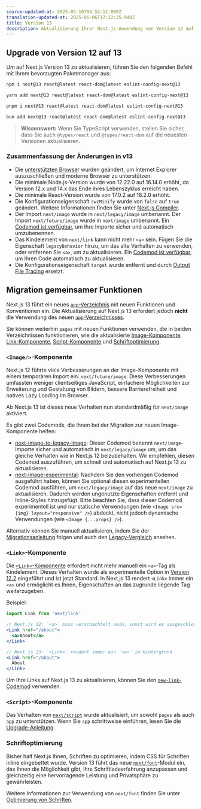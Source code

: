 ```yaml
---
source-updated-at: 2025-05-16T04:52:11.000Z
translation-updated-at: 2025-06-06T17:22:25.940Z
title: Version 13
description: Aktualisierung Ihrer Next.js-Anwendung von Version 12 auf 13.
---
```


## Upgrade von Version 12 auf 13

Um auf Next.js Version 13 zu aktualisieren, führen Sie den folgenden Befehl mit Ihrem bevorzugten Paketmanager aus:

```bash filename="Terminal"
npm i next@13 react@latest react-dom@latest eslint-config-next@13
```

```bash filename="Terminal"
yarn add next@13 react@latest react-dom@latest eslint-config-next@13
```

```bash filename="Terminal"
pnpm i next@13 react@latest react-dom@latest eslint-config-next@13
```

```bash filename="Terminal"
bun add next@13 react@latest react-dom@latest eslint-config-next@13
```

> **Wissenswert:** Wenn Sie TypeScript verwenden, stellen Sie sicher, dass Sie auch `@types/react` und `@types/react-dom` auf die neuesten Versionen aktualisieren.

### Zusammenfassung der Änderungen in v13

- Die [unterstützten Browser](/docs/architecture/supported-browsers) wurden geändert, um Internet Explorer auszuschließen und moderne Browser zu unterstützen.
- Die minimale Node.js-Version wurde von 12.22.0 auf 16.14.0 erhöht, da Version 12.x und 14.x das Ende ihres Lebenszyklus erreicht haben.
- Die minimale React-Version wurde von 17.0.2 auf 18.2.0 erhöht.
- Die Konfigurationseigenschaft `swcMinify` wurde von `false` auf `true` geändert. Weitere Informationen finden Sie unter [Next.js Compiler](/docs/architecture/nextjs-compiler).
- Der Import `next/image` wurde in `next/legacy/image` umbenannt. Der Import `next/future/image` wurde in `next/image` umbenannt. Ein [Codemod ist verfügbar](/docs/pages/building-your-application/upgrading/codemods#next-image-to-legacy-image), um Ihre Importe sicher und automatisch umzubenennen.
- Das Kindelement von `next/link` kann nicht mehr `<a>` sein. Fügen Sie die Eigenschaft `legacyBehavior` hinzu, um das alte Verhalten zu verwenden, oder entfernen Sie `<a>`, um zu aktualisieren. Ein [Codemod ist verfügbar](/docs/pages/building-your-application/upgrading/codemods#new-link), um Ihren Code automatisch zu aktualisieren.
- Die Konfigurationseigenschaft `target` wurde entfernt und durch [Output File Tracing](/docs/pages/api-reference/next-config-js/output) ersetzt.

## Migration gemeinsamer Funktionen

Next.js 13 führt ein neues [`app`-Verzeichnis](/docs/app/building-your-application/routing) mit neuen Funktionen und Konventionen ein. Die Aktualisierung auf Next.js 13 erfordert jedoch **nicht** die Verwendung des neuen [`app`-Verzeichnisses](/docs/app/building-your-application/routing#the-app-router).

Sie können weiterhin `pages` mit neuen Funktionen verwenden, die in beiden Verzeichnissen funktionieren, wie die aktualisierte [Image-Komponente](#image-component), [Link-Komponente](#link-component), [Script-Komponente](#script-component) und [Schriftoptimierung](#font-optimization).

### `<Image/>`-Komponente

Next.js 12 führte viele Verbesserungen an der Image-Komponente mit einem temporären Import ein: `next/future/image`. Diese Verbesserungen umfassten weniger clientseitiges JavaScript, einfachere Möglichkeiten zur Erweiterung und Gestaltung von Bildern, bessere Barrierefreiheit und natives Lazy Loading im Browser.

Ab Next.js 13 ist dieses neue Verhalten nun standardmäßig für `next/image` aktiviert.

Es gibt zwei Codemods, die Ihnen bei der Migration zur neuen Image-Komponente helfen:

- [next-image-to-legacy-image](/docs/pages/building-your-application/upgrading/codemods#next-image-to-legacy-image): Dieser Codemod benennt `next/image`-Importe sicher und automatisch in `next/legacy/image` um, um das gleiche Verhalten wie in Next.js 12 beizubehalten. Wir empfehlen, diesen Codemod auszuführen, um schnell und automatisch auf Next.js 13 zu aktualisieren.
- [next-image-experimental](/docs/pages/building-your-application/upgrading/codemods#next-image-experimental): Nachdem Sie den vorherigen Codemod ausgeführt haben, können Sie optional diesen experimentellen Codemod ausführen, um `next/legacy/image` auf das neue `next/image` zu aktualisieren. Dadurch werden ungenutzte Eigenschaften entfernt und Inline-Styles hinzugefügt. Bitte beachten Sie, dass dieser Codemod experimentell ist und nur statische Verwendungen (wie `<Image src={img} layout="responsive" />`) abdeckt, nicht jedoch dynamische Verwendungen (wie `<Image {...props} />`).

Alternativ können Sie manuell aktualisieren, indem Sie der [Migrationsanleitung](/docs/pages/building-your-application/upgrading/codemods#next-image-experimental) folgen und auch den [Legacy-Vergleich](/docs/pages/api-reference/components/image-legacy#comparison) ansehen.

### `<Link>`-Komponente

Die [`<Link>`-Komponente](/docs/pages/api-reference/components/link) erfordert nicht mehr manuell ein `<a>`-Tag als Kindelement. Dieses Verhalten wurde als experimentelle Option in [Version 12.2](https://nextjs.org/blog/next-12-2) eingeführt und ist jetzt Standard. In Next.js 13 rendert `<Link>` immer ein `<a>` und ermöglicht es Ihnen, Eigenschaften an das zugrunde liegende Tag weiterzugeben.

Beispiel:

```jsx
import Link from 'next/link'

// Next.js 12: `<a>` muss verschachtelt sein, sonst wird es ausgeschlossen
<Link href="/about">
  <a>About</a>
</Link>

// Next.js 13: `<Link>` rendert immer ein `<a>` im Hintergrund
<Link href="/about">
  About
</Link>
```

Um Ihre Links auf Next.js 13 zu aktualisieren, können Sie den [`new-link`-Codemod](/docs/pages/building-your-application/upgrading/codemods#new-link) verwenden.

### `<Script>`-Komponente

Das Verhalten von [`next/script`](/docs/pages/api-reference/components/script) wurde aktualisiert, um sowohl `pages` als auch `app` zu unterstützen. Wenn Sie `app` schrittweise einführen, lesen Sie die [Upgrade-Anleitung](/docs/pages/building-your-application/upgrading).

### Schriftoptimierung

Bisher half Next.js Ihnen, Schriften zu optimieren, indem CSS für Schriften inline eingebettet wurde. Version 13 führt das neue [`next/font`](/docs/pages/building-your-application/optimizing/fonts)-Modul ein, das Ihnen die Möglichkeit gibt, Ihre Schriftladeerfahrung anzupassen und gleichzeitig eine hervorragende Leistung und Privatsphäre zu gewährleisten.

Weitere Informationen zur Verwendung von `next/font` finden Sie unter [Optimierung von Schriften](/docs/pages/building-your-application/optimizing/fonts).